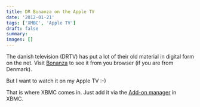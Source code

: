 ```yaml
---
title: DR Bonanza on the Apple TV
date: '2012-01-21'
tags: ['XMBC', 'Apple TV']
draft: false
summary: 
images: []
---
```

The danish television (DRTV) has put a lot of their old material in digital form on the net. Visit [Bonanza](https://www.dr.dk/bonanza) to see it from you browser (if you are from Denmark).

But I want to watch it on my Apple TV :-)

That is where XBMC comes in. Just add it via the [Add-on manager](http://wiki.xbmc.org/index.php?title=Add-ons) in XBMC.
